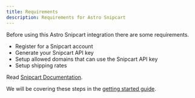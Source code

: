```yaml
---
title: Requirements
description: Requirements for Astro Snipcart
---
```


Before using this Astro Snipcart integration there are some requirements.

 * Register for a Snipcart account
 * Generate your Snipcart API key
 * Setup allowed domains that can use the Snipcart API key
 * Setup shipping rates

Read [Snipcart Documentation](https://docs.snipcart.com/v3/).

We will be covering these steps in the [getting started guide](/en/getting-started).